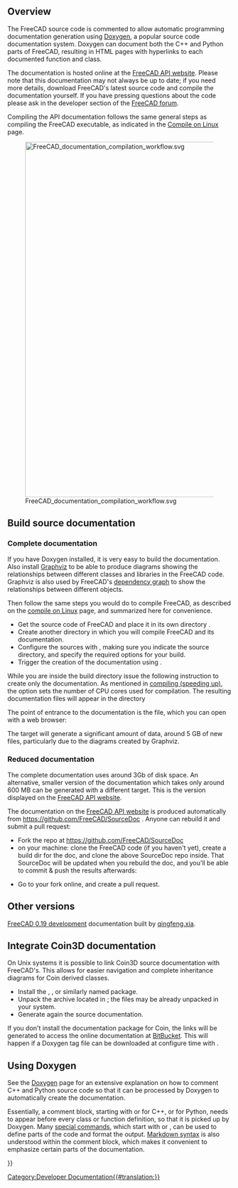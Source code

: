<languages/>

{{Docnav
|[[Extra_python_modules|Extra python modules]]
|[[Contributors|Contributors]]
}}

{{TOCright}}

==Overview==
The FreeCAD source code is commented to allow automatic programming documentation generation using [[Doxygen|Doxygen]], a popular source code documentation system. Doxygen can document both the C++ and Python parts of FreeCAD, resulting in HTML pages with hyperlinks to each documented function and class.

The documentation is hosted online at the [https://freecad.github.io/SourceDoc/ FreeCAD API website]. Please note that this documentation may not always be up to date; if you need more details, download FreeCAD's latest source code and compile the documentation yourself. If you have pressing questions about the code please ask in the developer section of the [https://forum.freecad.org/index.php FreeCAD forum].

Compiling the API documentation follows the same general steps as compiling the FreeCAD executable, as indicated in the [[Compile_on_Linux|Compile on Linux]] page.

[[File:FreeCAD_documentation_compilation_workflow.svg|800px]]

{{Caption|General workflow to compile FreeCAD's programming documentation. The Doxygen and Graphviz packages must be in the system, as well as the FreeCAD source code itself. CMake configures the system so that with a single make instruction the documentation for the the entire project is compiled into many HTML files with diagrams.}}

== Build source documentation ==

=== Complete documentation ===

If you have Doxygen installed, it is very easy to build the documentation. Also install [https://www.graphviz.org/ Graphviz] to be able to produce diagrams showing the relationships between different classes and libraries in the FreeCAD code. Graphviz is also used by FreeCAD's [[Std_DependencyGraph|dependency graph]] to show the relationships between different objects.
{{Code|code=
sudo apt install doxygen graphviz
}}

Then follow the same steps you would do to compile FreeCAD, as described on the [[Compile_on_Linux|compile on Linux]] page, and summarized here for convenience.
* Get the source code of FreeCAD and place it in its own directory {{incode|freecad-source}}.
* Create another directory {{incode|freecad-build}} in which you will compile FreeCAD and its documentation.
* Configure the sources with {{incode|cmake}}, making sure you indicate the source directory, and specify the required options for your build.
* Trigger the creation of the documentation using {{incode|make}}.
{{Code|code=
git clone https://github.com/FreeCAD/FreeCAD.git freecad-source
mkdir freecad-build
cd freecad-build
cmake -DBUILD_QT5=ON -DPYTHON_EXECUTABLE=/usr/bin/python3 ../freecad-source
}}

While you are inside the build directory issue the following instruction to create only the documentation.
{{Code|code=
make -j$(nproc --ignore=2) DevDoc
}}
As mentioned in [[Compiling (Speeding up)|compiling (speeding up)]], the {{incode|-j}} option sets the number of CPU cores used for compilation. The resulting documentation files will appear in the directory
{{Code|code=
freecad-build/doc/SourceDocu/html/
}}

The point of entrance to the documentation is the {{incode|index.html}} file, which you can open with a web browser:
{{Code|code=
xdg-open freecad-build/doc/SourceDocu/html/index.html
}}

The {{incode|DevDoc}} target will generate a significant amount of data, around 5 GB of new files, particularly due to the diagrams created by Graphviz.

=== Reduced documentation ===

The complete documentation uses around 3Gb of disk space. An alternative, smaller version of the documentation which takes only around 600 MB can be generated with a different target. This is the version displayed on the [https://freecad.github.io/SourceDoc/ FreeCAD API website].
{{Code|code=
make -j$(nproc --ignore=2) WebDoc
}}

The documentation on the [https://freecad.github.io/SourceDoc/ FreeCAD API website] is produced automatically from https://github.com/FreeCAD/SourceDoc . Anyone can rebuild it and submit a pull request:

* Fork the repo at https://github.com/FreeCAD/SourceDoc
* on your machine: clone the FreeCAD code (if you haven't yet), create a build dir for the doc, and clone the above SourceDoc repo inside. That SourceDoc will be updated when you rebuild the doc, and you'll be able to commit & push the results afterwards:
{{Code|code=
git clone https://github.com/FreeCAD/FreeCAD
cd FreeCAD
mkdir build
cd build
mkdir -p doc/SourceDocu/html
cd doc/SourceDocu/html
git clone your-fork-url
cd ../../..
cmake -DBUILD_QT5=ON -DPYTHON_EXECUTABLE=/usr/bin/python3 ..
make WebDoc
cd doc/SourceDocu/html
git commit
git push
}}
* Go to your fork online, and create a pull request.

== Other versions ==
[https://iesensor.com/FreeCADDoc/0.19/ FreeCAD 0.19 development] documentation built by [https://forum.freecad.org/viewtopic.php?t=12613 qingfeng.xia].

== Integrate Coin3D documentation ==

On Unix systems it is possible to link Coin3D source documentation with FreeCAD's. This allows for easier navigation and complete inheritance diagrams for Coin derived classes.

*Install the {{incode|libcoin-doc}}, {{incode|libcoin80-doc}}, or similarly named package.
*Unpack the archive {{incode|coin.tar.gz}} located in {{incode|/usr/share/doc/libcoin-doc/html}}; the files may be already unpacked in your system.
*Generate again the source documentation.

If you don't install the documentation package for Coin, the links will be generated to access the online documentation at [https://coin3d.bitbucket.io/Coin/ BitBucket]. This will happen if a Doxygen tag file can be downloaded at configure time with {{incode|wget}}.

== Using Doxygen ==

See the [[Doxygen|Doxygen]] page for an extensive explanation on how to comment C++ and Python source code so that it can be processed by Doxygen to automatically create the documentation.

Essentially, a comment block, starting with {{incode|/**}} or {{incode|///}} for C++, or {{incode|##}} for Python, needs to appear before every class or function definition, so that it is picked up by Doxygen. Many [[Doxygen#Doxygen markup|special commands]], which start with {{incode|\}} or {{incode|@}}, can be used to define parts of the code and format the output. [[Doxygen#Markdown support|Markdown syntax]] is also understood within the comment block, which makes it convenient to emphasize certain parts of the documentation.
{{Code|code=
/**
 * Returns the name of the workbench object.
 */
std::string name() const;

/**
 * Set the name to the workbench object.
 */
void setName(const std::string&);

/// remove the added TaskWatcher
void removeTaskWatcher(void);
}}


{{Docnav
|[[Extra_python_modules|Extra python modules]]
|[[Contributors|Contributors]]
}}

{{Userdocnavi{{#translation:}}}}
[[Category:Developer Documentation{{#translation:}}]]
{{clear}}